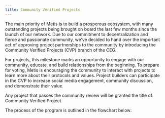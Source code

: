 ```yaml
---
title: Community Verified Projects
---
```



The main priority of Metis is to build a prosperous ecosystem, with many outstanding projects being brought on board the last few months since the launch of our network. Due to our commitment to decentralization and fierce and passionate community, we’ve decided to hand over the important act of approving project partnerships to the community by introducing the Community Verified Projects (CVP) branch of the CEG.

For projects, this milestone marks an opportunity to engage with our community, educate, and build relationships from the beginning. To prepare for voting, Metis is encouraging the community to interact with projects to learn more about their protocols and values. Project builders can participate in the CVP to increase social media engagement, community discussion, and demonstrate their value.

Any project that passes the community review will be granted the title of: Community Verified Project.

The process of the program is outlined in the flowchart below:

<ImageZoom
  src="/assets/cvp/flowchart.jpeg"
  alt="Flowchart"
  width={500}
  height={1000}
/>
